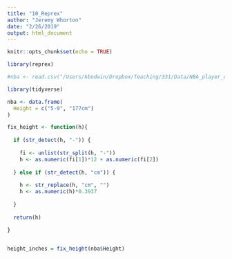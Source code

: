 ```yaml
---
title: "10_Reprex"
author: "Jeremy Whorton"
date: "2/26/2019"
output: html_document
---
```


```r
knitr::opts_chunk$set(echo = TRUE)
```

```r
library(reprex)
```

```r
#nba <- read.csv("/Users/kbodwin/Dropbox/Teaching/331/Data/NBA_player_of_the_week.csv")

library(tidyverse)

nba <- data.frame(
  Height = c("5-9", "177cm")
)

fix_height <- function(h){
  
  if (str_detect(h, "-")) {
    
    fi <- unlist(str_split(h, "-"))
    h <- as.numeric(fi[1])*12 + as.numeric(fi[2])
    
  } else if (str_detect(h, "cm")) {
    
    h <- str_replace(h, "cm", "")
    h <- as.numeric(h)*0.3937
    
  }
  
  return(h)
  
}


height_inches = fix_height(nba$Height)
```

